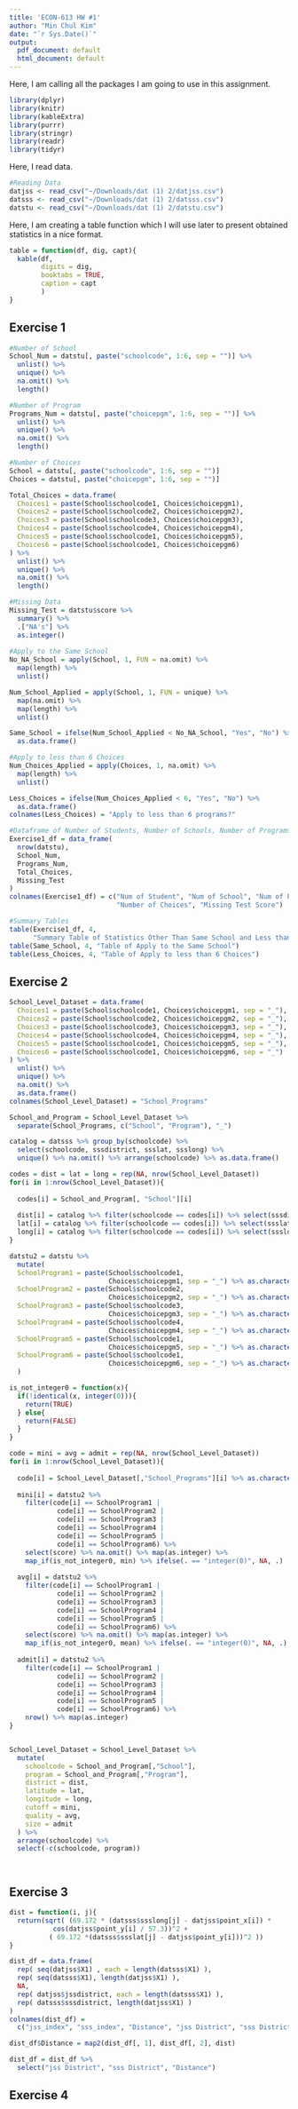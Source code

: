 ```yaml
---
title: 'ECON-613 HW #1'
author: "Min Chul Kim"
date: "`r Sys.Date()`"
output:
  pdf_document: default
  html_document: default
---
```


Here, I am calling all the packages I am going to use in this assignment.
```r
library(dplyr)
library(knitr)
library(kableExtra)
library(purrr)
library(stringr)
library(readr)
library(tidyr)
```

Here, I read data.
```r
#Reading Data
datjss <- read_csv("~/Downloads/dat (1) 2/datjss.csv")
datsss <- read_csv("~/Downloads/dat (1) 2/datsss.csv")
datstu <- read_csv("~/Downloads/dat (1) 2/datstu.csv")
```

Here, I am creating a table function which I will use later to present obtained statistics in a nice format.
```r
table = function(df, dig, capt){
  kable(df, 
        digits = dig, 
        booktabs = TRUE, 
        caption = capt
        ) 
}
```

## Exercise 1

```r
#Number of School
School_Num = datstu[, paste("schoolcode", 1:6, sep = "")] %>%
  unlist() %>%
  unique() %>%
  na.omit() %>%
  length()

#Number of Program
Programs_Num = datstu[, paste("choicepgm", 1:6, sep = "")] %>%
  unlist() %>%
  unique() %>%
  na.omit() %>%
  length()

#Number of Choices
School = datstu[, paste("schoolcode", 1:6, sep = "")]
Choices = datstu[, paste("choicepgm", 1:6, sep = "")] 

Total_Choices = data.frame(
  Choices1 = paste(School$schoolcode1, Choices$choicepgm1),
  Choices2 = paste(School$schoolcode2, Choices$choicepgm2),
  Choices3 = paste(School$schoolcode3, Choices$choicepgm3),
  Choices4 = paste(School$schoolcode4, Choices$choicepgm4),
  Choices5 = paste(School$schoolcode1, Choices$choicepgm5),
  Choices6 = paste(School$schoolcode1, Choices$choicepgm6)
) %>%
  unlist() %>%
  unique() %>%
  na.omit() %>%
  length()

#Missing Data
Missing_Test = datstu$score %>% 
  summary() %>%
  .["NA's"] %>%
  as.integer()
  
#Apply to the Same School
No_NA_School = apply(School, 1, FUN = na.omit) %>%
  map(length) %>%
  unlist() 

Num_School_Applied = apply(School, 1, FUN = unique) %>%
  map(na.omit) %>%
  map(length) %>%
  unlist()

Same_School = ifelse(Num_School_Applied < No_NA_School, "Yes", "No") %>%
  as.data.frame()

#Apply to less than 6 Choices
Num_Choices_Applied = apply(Choices, 1, na.omit) %>%
  map(length) %>%
  unlist() 

Less_Choices = ifelse(Num_Choices_Applied < 6, "Yes", "No") %>%
  as.data.frame()
colnames(Less_Choices) = "Apply to less than 6 programs?"

#Dataframe of Number of Students, Number of Schools, Number of Programs, etc.
Exercise1_df = data_frame(
  nrow(datstu),
  School_Num,
  Programs_Num,
  Total_Choices,
  Missing_Test
)
colnames(Exercise1_df) = c("Num of Student", "Num of School", "Num of Programs",
                           "Number of Choices", "Missing Test Score")

#Summary Tables
table(Exercise1_df, 4, 
      "Summary Table of Statistics Other Than Same School and Less than 6 Choices")
table(Same_School, 4, "Table of Apply to the Same School")
table(Less_Choices, 4, "Table of Apply to less than 6 Choices")
```

## Exercise 2

```r
School_Level_Dataset = data.frame(
  Choices1 = paste(School$schoolcode1, Choices$choicepgm1, sep = "_"),
  Choices2 = paste(School$schoolcode2, Choices$choicepgm2, sep = "_"),
  Choices3 = paste(School$schoolcode3, Choices$choicepgm3, sep = "_"),
  Choices4 = paste(School$schoolcode4, Choices$choicepgm4, sep = "_"),
  Choices5 = paste(School$schoolcode1, Choices$choicepgm5, sep = "_"),
  Choices6 = paste(School$schoolcode1, Choices$choicepgm6, sep = "_")
) %>%
  unlist() %>%
  unique() %>%
  na.omit() %>% 
  as.data.frame()
colnames(School_Level_Dataset) = "School_Programs"

School_and_Program = School_Level_Dataset %>% 
  separate(School_Programs, c("School", "Program"), "_")

catalog = datsss %>% group_by(schoolcode) %>% 
  select(schoolcode, sssdistrict, ssslat, ssslong) %>% 
  unique() %>% na.omit() %>% arrange(schoolcode) %>% as.data.frame() 

codes = dist = lat = long = rep(NA, nrow(School_Level_Dataset))
for(i in 1:nrow(School_Level_Dataset)){
  
  codes[i] = School_and_Program[, "School"][i] 
  
  dist[i] = catalog %>% filter(schoolcode == codes[i]) %>% select(sssdistrict)
  lat[i] = catalog %>% filter(schoolcode == codes[i]) %>% select(ssslat)
  long[i] = catalog %>% filter(schoolcode == codes[i]) %>% select(ssslong)
}

datstu2 = datstu %>%
  mutate(
  SchoolProgram1 = paste(School$schoolcode1, 
                         Choices$choicepgm1, sep = "_") %>% as.character(),
  SchoolProgram2 = paste(School$schoolcode2, 
                         Choices$choicepgm2, sep = "_") %>% as.character(),
  SchoolProgram3 = paste(School$schoolcode3, 
                         Choices$choicepgm3, sep = "_") %>% as.character(),
  SchoolProgram4 = paste(School$schoolcode4, 
                         Choices$choicepgm4, sep = "_") %>% as.character(),
  SchoolProgram5 = paste(School$schoolcode1, 
                         Choices$choicepgm5, sep = "_") %>% as.character(),
  SchoolProgram6 = paste(School$schoolcode1, 
                         Choices$choicepgm6, sep = "_") %>% as.character()
  )

is_not_integer0 = function(x){
  if(!identical(x, integer(0))){
    return(TRUE)
  } else{
    return(FALSE)
  }
}

code = mini = avg = admit = rep(NA, nrow(School_Level_Dataset))
for(i in 1:nrow(School_Level_Dataset)){
  
  code[i] = School_Level_Dataset[,"School_Programs"][i] %>% as.character()
  
  mini[i] = datstu2 %>%
    filter(code[i] == SchoolProgram1 |
            code[i] == SchoolProgram2 |
            code[i] == SchoolProgram3 |
            code[i] == SchoolProgram4 |
            code[i] == SchoolProgram5 |
            code[i] == SchoolProgram6) %>% 
    select(score) %>% na.omit() %>% map(as.integer) %>% 
    map_if(is_not_integer0, min) %>% ifelse(. == "integer(0)", NA, .)
    
  avg[i] = datstu2 %>%
    filter(code[i] == SchoolProgram1 |
            code[i] == SchoolProgram2 |
            code[i] == SchoolProgram3 |
            code[i] == SchoolProgram4 |
            code[i] == SchoolProgram5 |
            code[i] == SchoolProgram6) %>% 
    select(score) %>% na.omit() %>% map(as.integer) %>% 
    map_if(is_not_integer0, mean) %>% ifelse(. == "integer(0)", NA, .)
  
  admit[i] = datstu2 %>%
    filter(code[i] == SchoolProgram1 |
            code[i] == SchoolProgram2 |
            code[i] == SchoolProgram3 |
            code[i] == SchoolProgram4 |
            code[i] == SchoolProgram5 |
            code[i] == SchoolProgram6) %>% 
    nrow() %>% map(as.integer)
}


School_Level_Dataset = School_Level_Dataset %>%
  mutate(
    schoolcode = School_and_Program[,"School"],
    program = School_and_Program[,"Program"],
    district = dist,
    latitude = lat, 
    longitude = long,
    cutoff = mini,
    quality = avg,
    size = admit
  ) %>% 
  arrange(schoolcode) %>%
  select(-c(schoolcode, program))




```

## Exercise 3

```r
dist = function(i, j){
  return(sqrt( (69.172 * (datsss$ssslong[j] - datjss$point_x[i]) * 
           cos(datjss$point_y[i] / 57.3))^2 +
          ( 69.172 *(datsss$ssslat[j] - datjss$point_y[i]))^2 ))
}

dist_df = data.frame(
  rep( seq(datjss$X1) , each = length(datsss$X1) ),
  rep( seq(datsss$X1), length(datjss$X1) ),
  NA,
  rep( datjss$jssdistrict, each = length(datsss$X1) ),
  rep( datsss$sssdistrict, length(datjss$X1) )
)
colnames(dist_df) =
  c("jss_index", "sss_index", "Distance", "jss District", "sss District")

dist_df$Distance = map2(dist_df[, 1], dist_df[, 2], dist)

dist_df = dist_df %>%
  select("jss District", "sss District", "Distance")
```

## Exercise 4